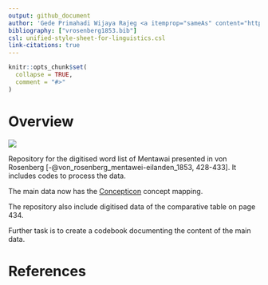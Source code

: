 ```yaml
---
output: github_document
author: 'Gede Primahadi Wijaya Rajeg <a itemprop="sameAs" content="https://orcid.org/0000-0002-2047-8621" href="https://orcid.org/0000-0002-2047-8621" target="orcid.widget" rel="noopener noreferrer" style="vertical-align:top;"><img src="https://orcid.org/sites/default/files/images/orcid_16x16.png" style="width:1em;margin-right:.5em;" alt="ORCID iD icon"></a> </br>*Centre for Interdisciplinary Research on the Humanities and Social Sciences* (CIRHSS) & *CompLexico* research group, Udayana University'
bibliography: ["vrosenberg1853.bib"]
csl: unified-style-sheet-for-linguistics.csl
link-citations: true
---
```


<!-- README.md is generated from README.Rmd. Please edit that file -->

```r
knitr::opts_chunk$set(
  collapse = TRUE,
  comment = "#>"
)
```

# Overview

<!-- badges: start -->
[![](https://img.shields.io/badge/doi-10.17605/OSF.IO/PU4VG-lightblue.svg)](https://doi.org/10.17605/OSF.IO/PU4VG)
<!-- badges: end -->

Repository for the digitised word list of Mentawai presented in von Rosenberg [-@von_rosenberg_mentawei-eilanden_1853, 428-433]. It includes codes to process the data. 

The main data now has the [Concepticon](https://concepticon.clld.org) concept mapping.

The repository also include digitised data of the comparative table on page 434.

Further task is to create a codebook documenting the content of the main data.

# References
